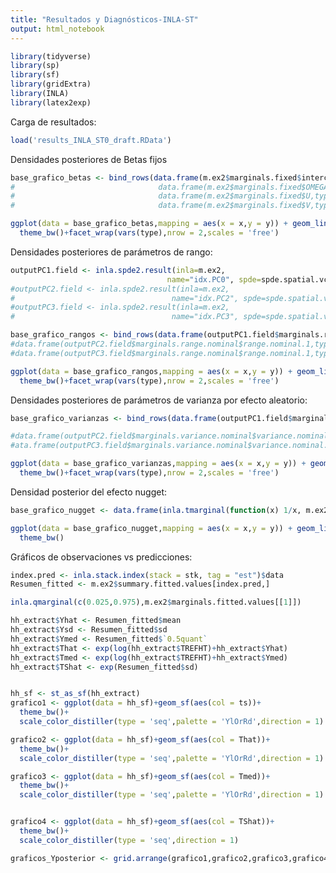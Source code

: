 ```yaml
---
title: "Resultados y Diagnósticos-INLA-ST"
output: html_notebook
---
```


```r
library(tidyverse)
library(sp)
library(sf)
library(gridExtra)
library(INLA)
library(latex2exp)
```

Carga de resultados:
```r
load('results_INLA_ST0_draft.RData')
```

Densidades posteriores de Betas fijos
```r
base_grafico_betas <- bind_rows(data.frame(m.ex2$marginals.fixed$intercept,type='beta0'))
#                                data.frame(m.ex2$marginals.fixed$OMEGA,type='beta1'),
#                                data.frame(m.ex2$marginals.fixed$U,type='beta2'),
#                                data.frame(m.ex2$marginals.fixed$V,type='beta3'))

ggplot(data = base_grafico_betas,mapping = aes(x = x,y = y)) + geom_line()+
  theme_bw()+facet_wrap(vars(type),nrow = 2,scales = 'free')
```

Densidades posteriores de parámetros de rango:
```r
outputPC1.field <- inla.spde2.result(inla=m.ex2,
                                   name="idx.PC0", spde=spde.spatial.vcm, do.transf=TRUE)
#outputPC2.field <- inla.spde2.result(inla=m.ex2,
#                                   name="idx.PC2", spde=spde.spatial.vcm, do.transf=TRUE)
#outputPC3.field <- inla.spde2.result(inla=m.ex2,
#                                   name="idx.PC3", spde=spde.spatial.vcm, do.transf=TRUE)

base_grafico_rangos <- bind_rows(data.frame(outputPC1.field$marginals.range.nominal$range.nominal.1,type='PC0'))#,
#data.frame(outputPC2.field$marginals.range.nominal$range.nominal.1,type='PC2'),
#data.frame(outputPC3.field$marginals.range.nominal$range.nominal.1,type='PC3'))

ggplot(data = base_grafico_rangos,mapping = aes(x = x,y = y)) + geom_line()+
  theme_bw()+facet_wrap(vars(type),nrow = 2,scales = 'free')
```

Densidades posteriores de parámetros de varianza por efecto aleatorio:
```r
base_grafico_varianzas <- bind_rows(data.frame(outputPC1.field$marginals.variance.nominal$variance.nominal.1,type='PC0'))

#data.frame(outputPC2.field$marginals.variance.nominal$variance.nominal.1,type='PC2'),
#ata.frame(outputPC3.field$marginals.variance.nominal$variance.nominal.1,type='PC3'))

ggplot(data = base_grafico_varianzas,mapping = aes(x = x,y = y)) + geom_line()+
  theme_bw()+facet_wrap(vars(type),nrow = 2,scales = 'free')
```
Densidad posterior del efecto nugget:
```r
base_grafico_nugget <- data.frame(inla.tmarginal(function(x) 1/x, m.ex2$marginals.hyper$`Precision for the Gaussian observations`))

ggplot(data = base_grafico_nugget,mapping = aes(x = x,y = y)) + geom_line()+
  theme_bw()
```

Gráficos de observaciones vs predicciones:
```r
index.pred <- inla.stack.index(stack = stk, tag = "est")$data
Resumen_fitted <- m.ex2$summary.fitted.values[index.pred,]

inla.qmarginal(c(0.025,0.975),m.ex2$marginals.fitted.values[[1]])

hh_extract$Yhat <- Resumen_fitted$mean
hh_extract$Ysd <- Resumen_fitted$sd
hh_extract$Ymed <- Resumen_fitted$`0.5quant`
hh_extract$That <- exp(log(hh_extract$TREFHT)+hh_extract$Yhat)
hh_extract$Tmed <- exp(log(hh_extract$TREFHT)+hh_extract$Ymed)
hh_extract$TShat <- exp(Resumen_fitted$sd)


hh_sf <- st_as_sf(hh_extract)
grafico1 <- ggplot(data = hh_sf)+geom_sf(aes(col = ts))+
  theme_bw()+
  scale_color_distiller(type = 'seq',palette = 'YlOrRd',direction = 1)

grafico2 <- ggplot(data = hh_sf)+geom_sf(aes(col = That))+
  theme_bw()+
  scale_color_distiller(type = 'seq',palette = 'YlOrRd',direction = 1)

grafico3 <- ggplot(data = hh_sf)+geom_sf(aes(col = Tmed))+
  theme_bw()+
  scale_color_distiller(type = 'seq',palette = 'YlOrRd',direction = 1)


grafico4 <- ggplot(data = hh_sf)+geom_sf(aes(col = TShat))+
  theme_bw()+
  scale_color_distiller(type = 'seq',direction = 1)

graficos_Yposterior <- grid.arrange(grafico1,grafico2,grafico3,grafico4)
```